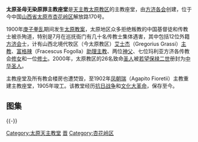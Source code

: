 {{otheruses|subject=位于太原市的天主教教堂|other=其他同名的教堂|圣母无原罪主教座堂}}
{{coord|37|52|59.25|N|112|33|21.68|E|display=title}}
{{文物保护单位
| 级别 = 全国
| Cat = 山西全国重点文物保护单位
| 省区市 = 山西省
| 图片 = 
|名称 = 太原天主堂
| 编号 = 7-1647
| 分类 = 近现代重要史迹及代表性建筑
| 时代 = 1905年
| 所在 = [[山西省|山西省]][[太原市|太原市]]
| 登录 = 2013年3月
}}

'''太原圣母无染原罪主教座堂'''是[[天主教太原教区|天主教太原教区]]的主教座堂，由[[方济各会|方济各会]]创建，位于今中国[[山西省|山西省]][[太原市|太原市]][[杏花岭区|杏花岭区]]解放路170号。

1900年[[庚子拳乱|庚子拳乱]]期间发生[[太原教案|太原教案]]，太原地区众多拒绝叛教的中国基督徒和传教士被杀殉道，特别是7月在巡抚衙门有几十名传教士集体遇害，其中包括12位外籍[[方济会|方济会]]士，计有山西北境代牧区（今太原教区）[[艾士杰|艾士杰]]（Gregorius Grassi）[[主教|主教]]、[[富格辣|富格辣]]（Fracescus Fogolla）[[助理主教|助理主教]]、两位[[神父|神父]]、七位玛利亚方济各传教会[[修女|修女]]和一位[[修士|修士]]。2000年，太原教区的26名致命[[圣人|圣人]]被[[若望保禄二世|若望保禄二世]]册封为[[中华圣人|中华圣人]]。

主教座堂及所有教会楼房也遭焚毁，至1902年[[凤朝瑞|凤朝瑞]]（Agapito Fioretii）主教重建主教座堂，1905年竣工。该教堂经历[[抗日战争|抗日战争]]和[[文化大革命|文化大革命]]，保存至今。

== 图集 ==
{{multiple image
| align  = left
| image1 = Taiyuan Cathedral.jpg
| width1 = 140
| caption1 = 1907年历史照片
| image2 = Taiyuan_Cathedral_1907.jpg
| width2 = 265
| caption2 = 1907年历史照片，由[[沙畹|沙畹]]拍摄
| image3 = Cathedral of the Immaculate Conception in Taiyuan 02 2012-09.JPG
| width3 = 134
| caption3 = 2012年照片
| image4 = Cathedral of the Immaculate Conception in Taiyuan 05 2012-09.JPG
| width4 = 240
| caption4 = 外侧
| image5 = Cathedral of the Immaculate Conception in Taiyuan 09 2012-09.JPG
| width5 = 240
| caption5 = 内部}}
{{-}}

{{Religion-buil-stub}}
{{commons|Category:Cathedral of the Immaculate Conception in Taiyuan}}
{{山西全国重点文物保护单位}}
{{全国重点文物保护单位小作品}}

{{DEFAULTSORT:T}}
[[Category:太原天主教堂|Category:太原天主教堂]]
[[Category:中国天主教主教座堂|晋]]
[[Category:杏花岭区|Category:杏花岭区]]
